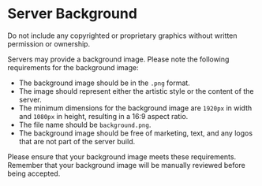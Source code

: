 
# Server Background

<Callout type="warning" emoji="⚠️">
    Do not include any copyrighted or proprietary graphics without written
    permission or ownership.
</Callout>

Servers may provide a background image. Please note the following requirements for the background image:

-   The background image should be in the `.png` format.
-   The image should represent either the artistic style or the content of the server.
-   The minimum dimensions for the background image are `1920px` in width and `1080px` in height, resulting in a 16:9 aspect ratio.
-   The file name should be `background.png`.
-   The background image should be free of marketing, text, and any logos that are not part of the server build.

Please ensure that your background image meets these requirements. Remember that your background image will be manually reviewed before being accepted.
